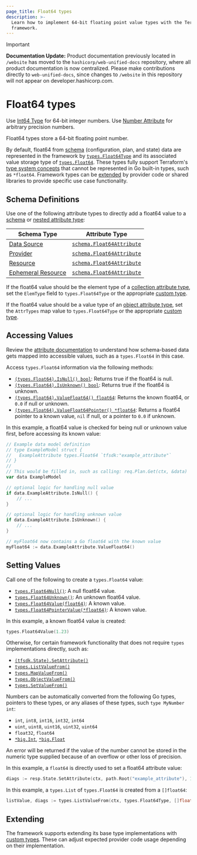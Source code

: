 ```yaml
---
page_title: Float64 types
description: >-
  Learn how to implement 64-bit floating point value types with the Terraform plugin
  framework.
---
```


> [!IMPORTANT]  
> **Documentation Update:** Product documentation previously located in `/website` has moved to the `hashicorp/web-unified-docs` repository, where all product documentation is now centralized. Please make contributions directly to `web-unified-docs`, since changes to `/website` in this repository will not appear on developer.hashicorp.com.

# Float64 types

<Tip>

Use [Int64 Type](/terraform/plugin/framework/handling-data/types/int64) for 64-bit integer numbers. Use [Number Attribute](/terraform/plugin/framework/handling-data/types/number) for arbitrary precision numbers.

</Tip>

Float64 types store a 64-bit floating point number.

By default, float64 from [schema](/terraform/plugin/framework/handling-data/schemas) (configuration, plan, and state) data are represented in the framework by [`types.Float64Type`](https://pkg.go.dev/github.com/hashicorp/terraform-plugin-framework/types#Float64Type) and its associated value storage type of [`types.Float64`](https://pkg.go.dev/github.com/hashicorp/terraform-plugin-framework/types#Float64). These types fully support Terraform's [type system concepts](/terraform/plugin/framework/handling-data/terraform-concepts) that cannot be represented in Go built-in types, such as `*float64`. Framework types can be [extended](#extending) by provider code or shared libraries to provide specific use case functionality.

## Schema Definitions

Use one of the following attribute types to directly add a float64 value to a [schema](/terraform/plugin/framework/handling-data/schemas) or [nested attribute type](/terraform/plugin/framework/handling-data/attributes#nested-attribute-types):

| Schema Type | Attribute Type |
|-------------|----------------|
| [Data Source](/terraform/plugin/framework/data-sources) | [`schema.Float64Attribute`](https://pkg.go.dev/github.com/hashicorp/terraform-plugin-framework/datasource/schema#Float64Attribute) |
| [Provider](/terraform/plugin/framework/provider) | [`schema.Float64Attribute`](https://pkg.go.dev/github.com/hashicorp/terraform-plugin-framework/provider/schema#Float64Attribute) |
| [Resource](/terraform/plugin/framework/resources) | [`schema.Float64Attribute`](https://pkg.go.dev/github.com/hashicorp/terraform-plugin-framework/resource/schema#Float64Attribute) |
| [Ephemeral Resource](/terraform/plugin/framework/ephemeral-resources) | [`schema.Float64Attribute`](https://pkg.go.dev/github.com/hashicorp/terraform-plugin-framework/ephemeral/schema#Float64Attribute) |

If the float64 value should be the element type of a [collection attribute type](/terraform/plugin/framework/handling-data/attributes#collection-attribute-types), set the `ElemType` field to `types.Float64Type` or the appropriate [custom type](#extending).

If the float64 value should be a value type of an [object attribute type](/terraform/plugin/framework/handling-data/attributes#object-attribute-type), set the `AttrTypes` map value to `types.Float64Type` or the appropriate [custom type](#extending).

## Accessing Values

<Tip>

Review the [attribute documentation](/terraform/plugin/framework/handling-data/attributes/float64#accessing-values) to understand how schema-based data gets mapped into accessible values, such as a `types.Float64` in this case.

</Tip>

Access `types.Float64` information via the following methods:

* [`(types.Float64).IsNull() bool`](https://pkg.go.dev/github.com/hashicorp/terraform-plugin-framework/types/basetypes#Float64Value.IsNull): Returns true if the float64 is null.
* [`(types.Float64).IsUnknown() bool`](https://pkg.go.dev/github.com/hashicorp/terraform-plugin-framework/types/basetypes#Float64Value.IsUnknown): Returns true if the float64 is unknown.
* [`(types.Float64).ValueFloat64() float64`](https://pkg.go.dev/github.com/hashicorp/terraform-plugin-framework/types/basetypes#Float64Value.ValueFloat64): Returns the known float64, or `0.0` if null or unknown.
* [`(types.Float64).ValueFloat64Pointer() *float64`](https://pkg.go.dev/github.com/hashicorp/terraform-plugin-framework/types/basetypes#Float64Value.ValueFloat64Pointer): Returns a float64 pointer to a known value, `nil` if null, or a pointer to `0.0` if unknown.

In this example, a float64 value is checked for being null or unknown value first, before accessing its known value:

```go
// Example data model definition
// type ExampleModel struct {
//   ExampleAttribute types.Float64 `tfsdk:"example_attribute"`
// }
//
// This would be filled in, such as calling: req.Plan.Get(ctx, &data)
var data ExampleModel

// optional logic for handling null value
if data.ExampleAttribute.IsNull() {
    // ...
}

// optional logic for handling unknown value
if data.ExampleAttribute.IsUnknown() {
    // ...
}

// myFloat64 now contains a Go float64 with the known value
myFloat64 := data.ExampleAttribute.ValueFloat64()
```

## Setting Values

Call one of the following to create a `types.Float64` value:

* [`types.Float64Null()`](https://pkg.go.dev/github.com/hashicorp/terraform-plugin-framework/types#Float64Null): A null float64 value.
* [`types.Float64Unknown()`](https://pkg.go.dev/github.com/hashicorp/terraform-plugin-framework/types#Float64Unknown): An unknown float64 value.
* [`types.Float64Value(float64)`](https://pkg.go.dev/github.com/hashicorp/terraform-plugin-framework/types#Float64Value): A known value.
* [`types.Float64PointerValue(*float64)`](https://pkg.go.dev/github.com/hashicorp/terraform-plugin-framework/types#Float64PointerValue): A known value.

In this example, a known float64 value is created:

```go
types.Float64Value(1.23)
```

Otherwise, for certain framework functionality that does not require `types` implementations directly, such as:

* [`(tfsdk.State).SetAttribute()`](https://pkg.go.dev/github.com/hashicorp/terraform-plugin-framework/tfsdk#State.SetAttribute)
* [`types.ListValueFrom()`](https://pkg.go.dev/github.com/hashicorp/terraform-plugin-framework/types#ListValueFrom)
* [`types.MapValueFrom()`](https://pkg.go.dev/github.com/hashicorp/terraform-plugin-framework/types#MapValueFrom)
* [`types.ObjectValueFrom()`](https://pkg.go.dev/github.com/hashicorp/terraform-plugin-framework/types#ObjectValueFrom)
* [`types.SetValueFrom()`](https://pkg.go.dev/github.com/hashicorp/terraform-plugin-framework/types#SetValueFrom)

Numbers can be automatically converted from the following Go types, pointers to these types, or any aliases of these types, such `type MyNumber int`:

* `int`, `int8`, `int16`, `int32`, `int64`
* `uint`, `uint8`, `uint16`, `uint32`, `uint64`
* `float32`, `float64`
* [`*big.Int`](https://pkg.go.dev/math/big#Int), [`*big.Float`](https://pkg.go.dev/math/big#Float)

An error will be returned if the value of the number cannot be stored in the numeric type supplied because of an overflow or other loss of precision.

In this example, a `float64` is directly used to set a float64 attribute value:

```go
diags := resp.State.SetAttribute(ctx, path.Root("example_attribute"), 1.23)
```

In this example, a `types.List` of `types.Float64` is created from a `[]float64`:

```go
listValue, diags := types.ListValueFrom(ctx, types.Float64Type, []float64{1.2, 2.4})
```

## Extending

The framework supports extending its base type implementations with [custom types](/terraform/plugin/framework/handling-data/types/custom). These can adjust expected provider code usage depending on their implementation.
